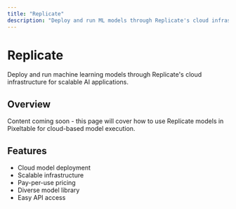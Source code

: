 ```yaml
---
title: "Replicate"
description: "Deploy and run ML models through Replicate's cloud infrastructure"
---
```


# Replicate

Deploy and run machine learning models through Replicate's cloud infrastructure for scalable AI applications.

## Overview

Content coming soon - this page will cover how to use Replicate models in Pixeltable for cloud-based model execution.

## Features

- Cloud model deployment
- Scalable infrastructure
- Pay-per-use pricing
- Diverse model library
- Easy API access
